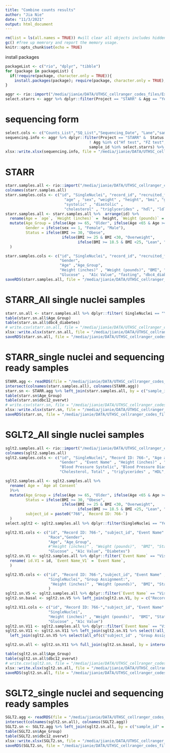 ```yaml
---
title: "Combine counts results"
author: "Jia Nie"
date: "11/3/2021"
output: html_document
---
```


```r
rm(list = ls(all.names = TRUE)) #will clear all objects includes hidden objects.
gc() #free up memrory and report the memory usage.
knitr::opts_chunk$set(echo = TRUE)
```

install packages
```r
packageList <- c("rio", "dplyr", "tibble")
for (package in packageList) {
  if(!require(package, character.only = TRUE)){
    install.packages(package); require(package, character.only = TRUE); }
}
```


```r
aggr <- rio::import("/media/jianie/DATA/UTHSC_cellranger_codes_files/ExperimentSummaryFiles/Form 3_cellranger_counts_summary.xlsx") %>% rename(Status.counts = Status)
select.starrs <- aggr %>% dplyr::filter(Project == "STARR" & Agg == "Yes") %>% arrange(sample_id) %>% pull(sample_id)
```

# sequencing form
```r
select.cols <- c("Counts_List","SQ_List","Sequencing_Date", "Lane","sample_id","sample_id_ori","Agg","Status","Project","AnalysisDate","Done","Sequencing_Type" )
sequencing.info <- aggr %>% dplyr::filter(Project == "STARR" &  Status == "Original" & 
                                     ! Agg %in% c("Hf test", "FZ test", "Bar test") &
                                     sample_id %in% select.starrs) %>% arrange(sample_id) %>% select(all_of(select.cols))
xlsx::write.xlsx(sequencing.info, file = "/media/jianie/DATA/UTHSC_cellranger_codes_files/2022-08-18 Prepare for UTSA/Sequencing Files.xlsx", row.names=FALSE)
```

# STARR 
```r
starr.samples.all <- rio::import("/media/jianie/DATA/UTHSC_cellranger_codes_files/RedCap_SubjectsInfo/STARR-BaselineCharacterist_DATA_Final.xlsx") 
colnames(starr.samples.all) 
starr.samples.cols <- c("id", "SingleNuclei", "record_id", "recruited_from", 
                          "age" , "sex", "weight" , "height", "bmi", "glucose" ,"fasting",  "hemoglobin_a1c", "dbc12_overwt",
                          "systolic" , "diastolic" , 
                          "cholesterol" , "triglycerides" , "hdl", "ldl" )
starr.samples.all <- starr.samples.all %>%  arrange(id) %>% 
  rename(Age = `age`, `Height (inches)` =  height, `Weight (pounds)` = weight, BMI = bmi, Glucose = glucose, `A1c Value`= hemoglobin_a1c)%>%  
  mutate(Age_Group = ifelse(Age >= 65, "Older", ifelse(Age <65 & Age >= 45, "Middle", "Young")),
         Gender = ifelse(sex == 1, "Female", "Male"),
         Status = ifelse(BMI >= 30, "Obese",
                         ifelse(BMI >= 25 & BMI <30, "Overweight",
                                ifelse(BMI >= 18.5 & BMI <25, "Lean", "NA")))
  )

starr.samples.cols <- c("id", "SingleNuclei", "record_id", "recruited_from", 
                        "Gender", 
                        "Age" ,"Age_Group",
                        "Height (inches)" , "Weight (pounds)", "BMI", "Status",
                        "Glucose" ,  "A1c Value", "fasting", "dbc4_diabetes")
saveRDS(starr.samples.all, file = "/media/jianie/DATA/UTHSC_cellranger_codes_files/RedCap_SubjectsInfo/STARR.all.subject.info.rds")
```

# STARR_All single nuclei samples
```r
starr.sn.all <- starr.samples.all %>% dplyr::filter( SingleNuclei == "Yes") %>% arrange(id) %>% select(all_of(starr.samples.cols)) 
table(starr.sn.all$Age_Group) 
table(starr.sn.all$dbc4_diabetes)
# write.csv(starr.sn.all, file = "/media/jianie/DATA/UTHSC_cellranger_codes_files/RedCap_SubjectsInfo/STARR.sn.all.subject.info.csv", row.names=FALSE)
xlsx::write.xlsx(starr.sn.all, file = "/media/jianie/DATA/UTHSC_cellranger_codes_files/RedCap_SubjectsInfo/STARR.sn.all.subject.info.xlsx", sheetName = "STARR", row.names=FALSE)
saveRDS(starr.sn.all, file = "/media/jianie/DATA/UTHSC_cellranger_codes_files/RedCap_SubjectsInfo/STARR.sn.all.subject.info.rds")
```

# STARR_single nuclei and sequencing ready samples
```r
STARR.agg <- readRDS(file = "/media/jianie/DATA/UTHSC_cellranger_codes_files/AggrFiles/STARR.sn.aggr.info.rds") %>% rename(Status.counts = Status)
intersect(colnames(starr.samples.all), colnames(STARR.agg))
starr.sn <- STARR.agg %>% left_join(starr.samples.all, by = c("sample_id" = "id")) %>% arrange(Agg.List) # %>% select(all_of(starr.samples.cols)) 
table(starr.sn$Age_Group) 
table(starr.sn$dbc12_overwt)
# write.csv(starr.sn, file = "/media/jianie/DATA/UTHSC_cellranger_codes_files/RedCap_SubjectsInfo/STARR.sn.subject.info.csv", row.names=FALSE)
xlsx::write.xlsx(starr.sn, file = "/media/jianie/DATA/UTHSC_cellranger_codes_files/RedCap_SubjectsInfo/STARR.sn.aggr.combine.info.xlsx", sheetName = "STARR", row.names=FALSE)
saveRDS(starr.sn, file = "/media/jianie/DATA/UTHSC_cellranger_codes_files/RedCap_SubjectsInfo/STARR.sn.aggr.combine.info.rds")
```


# SGLT2_All single nuclei samples
```r
sglt2.samples.all <- rio::import("/media/jianie/DATA/UTHSC_cellranger_codes_files/RedCap_SubjectsInfo/SGLT2iAndAging-Test1Csh_DATA_LABELS_Final.xlsx")
colnames(sglt2.samples.all)
sglt2.samples.cols <- c("id", "SingleNuclei", "Record ID: 766-", "Age at Consent", "Age (years)", "Group Assignment:",
                        "Gender" , "Event Name" , "Height (inches)" , "Weight (pounds)",  "BMI", "Glucose" , "A1c Value", "Diabetes",
                        "Blood Pressure Systolic", "Blood Pressure Diastolic", 
                        "Cholesterol, Total" , "triglycerides" , "HDL", "LDL" )

sglt2.samples.all <- sglt2.samples.all %>% 
  rename( Age = `Age at Consent` 
  )%>% 
  mutate(Age_Group = ifelse(Age >= 65, "Older", ifelse(Age <65 & Age >= 45, "Middle", "Young")),
         Status = ifelse(BMI >= 30, "Obese",
                         ifelse(BMI >= 25 & BMI <30, "Overweight",
                                ifelse(BMI >= 18.5 & BMI <25, "Lean", "NA"))),
         subject_id = paste0("766", `Record ID: 766-`)
  )
select.sglt2 <- sglt2.samples.all %>% dplyr::filter(SingleNuclei == "Yes") %>% arrange(id) %>% pull(subject_id) %>% unique()

sglt2.V1.cols <- c("id", "Record ID: 766-", "subject_id", "Event Name" , 
                   "Race","Gender",
                   "Age", "Age_Group",
                   #"Height (inches)" , "Weight (pounds)",  "BMI", "Status",
                   "Glucose" , "A1c Value", "Diabetes")
sglt2.sn.V1 <- sglt2.samples.all %>% dplyr::filter(`Event Name` == "Visit 1") %>% arrange(id) %>% select(all_of(sglt2.V1.cols)) %>% 
  rename( id.V1 = id, `Event Name_V1` = `Event Name`,
  )

sglt2.V5.cols <- c("id", "Record ID: 766-","subject_id", "Event Name" , 
                   "SingleNuclei", "Group Assignment:", 
                    "Height (inches)" , "Weight (pounds)",  "BMI", "Status"
                   )
sglt2.sn.V5 <- sglt2.samples.all %>% dplyr::filter(`Event Name` == "Visit 5",  SingleNuclei == "Yes") %>% arrange(id) %>% select(all_of(sglt2.V5.cols)) 
sglt2.sn.basal <- sglt2.sn.V5 %>% left_join(sglt2.sn.V1, by = c("Record ID: 766-", "subject_id"))

sglt2.V11.cols <- c("id", "Record ID: 766-","subject_id", "Event Name" , 
                   "SingleNuclei", 
                   "Height (inches)" , "Weight (pounds)",  "BMI", "Status",
                   "Glucose" , "A1c Value")
sglt2.sn.V11 <- sglt2.samples.all %>% dplyr::filter(`Event Name` == "Visit 11",  SingleNuclei == "Yes") %>% arrange(id) %>% select(all_of(sglt2.V11.cols)) 
sglt2.sn.V11 <- sglt2.sn.V11 %>% left_join(sglt2.sn.V1 %>% select(!all_of(c("Glucose" , "A1c Value"))) , by = c("Record ID: 766-", "subject_id")) %>%
  left_join(sglt2.sn.V5 %>% select(all_of(c("subject_id" , "Group Assignment:"))), by = c("subject_id"))

sglt2.sn.all <- sglt2.sn.V11 %>% full_join(sglt2.sn.basal, by = intersect(colnames(sglt2.sn.V11),  colnames(sglt2.sn.basal)) ) %>% arrange(subject_id)

table(sglt2.sn.all$Age_Group) 
table(sglt2.sn.all$dbc12_overwt)
# write.csv(sglt2.sn, file = "/media/jianie/DATA/UTHSC_cellranger_codes_files/RedCap_SubjectsInfo/sglt2.sn.subject.info.csv", row.names=FALSE)
xlsx::write.xlsx(sglt2.sn.all, file = "/media/jianie/DATA/UTHSC_cellranger_codes_files/RedCap_SubjectsInfo/sglt2.sn.all.subject.info.xlsx", sheetName = "SGLT2", row.names=FALSE)
saveRDS(sglt2.sn.all, file = "/media/jianie/DATA/UTHSC_cellranger_codes_files/RedCap_SubjectsInfo/sglt2.sn.all.subject.info.rds")
```

# SGLT2_single nuclei and sequencing ready samples
```r
SGLT2.agg <- readRDS(file = "/media/jianie/DATA/UTHSC_cellranger_codes_files/AggrFiles/SGLT2.sn.aggr.info.rds") %>% rename(Status.counts = Status)
intersect(colnames(sglt2.sn.all), colnames(SGLT2.agg))
SGLT2.sn <- SGLT2.agg %>% left_join(sglt2.sn.all, by = c("sample_id" = "id")) %>% arrange(Agg.List) # %>% select(all_of(starr.samples.cols)) 
table(SGLT2.sn$Age_Group) 
table(SGLT2.sn$dbc12_overwt)
xlsx::write.xlsx(SGLT2.sn, file = "/media/jianie/DATA/UTHSC_cellranger_codes_files/RedCap_SubjectsInfo/SGLT2.sn.aggr.combine.info.xlsx", sheetName = "STARR", row.names=FALSE)
saveRDS(SGLT2.sn, file = "/media/jianie/DATA/UTHSC_cellranger_codes_files/RedCap_SubjectsInfo/SGLT2.sn.aggr.combine.info.rds")
```

